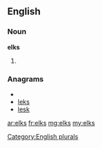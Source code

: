 ==English==

===Noun===
'''elks'''

# {{plural of|[[elk]]}}

===Anagrams===
* {{alphagram|ekls}}
* [[leks#English|leks]]
* [[lesk#English|lesk]]


[[Category:English plurals]]

[[ar:elks]]
[[fr:elks]]
[[mg:elks]]
[[my:elks]]